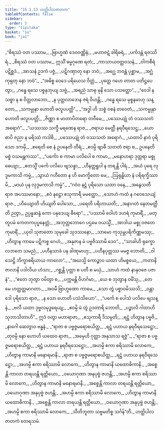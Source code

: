 ```yaml
---
title: "15.1.13 ဟတ္ထိပါလဇာတက"
tableOfContents: false
sidebar:
  order: 5
type: "tipitaka"
basket: "su"
book: "ja1"
---
```



<DynamicBreadcrumb />

<Division number="337" book="ja1">

<Paragraph number="3201" type="verses" book="ja1">
_“စိရဿံ ဝတ ပဿာမ,_  
_ဗြာဟ္မဏံ ဒေဝဝဏ္ဏိနံ;_  
_မဟာဇဋံ ခါရိဓရံ,_  
_ပင်္ကဒန္တံ ရဇဿိရံ._  

</Paragraph>

</Division>
<Division number="338" book="ja1">

<Paragraph number="3202" type="verses" book="ja1">
_စိရဿံ ဝတ ပဿာမ,_  
ဣသိံ ဓမ္မဂုဏေ ရတံ;_  
_ကာသာယဝတ္ထဝသနံ,_  
_ဝါကစီရံ ပဋိစ္ဆဒံ._  

</Paragraph>

</Division>
<Division number="339" book="ja1">

<Paragraph number="3203" type="verses" book="ja1">
_အာသနံ ဥဒကံ ပဇ္ဇံ,_  
_ပဋိဂဏှာတု နော ဘဝံ;_  
_အဂ္ဃေ ဘဝန္တံ ပုစ္ဆာမ,_  
_အဂ္ဃံ ကုရုတု နော ဘဝံ”._  

</Paragraph>

</Division>
<Division number="340" book="ja1">

<Paragraph number="3204" type="verses" book="ja1">
_“အဓိစ္စ ဝေဒေ ပရိယေသ ဝိတ္တံ,_  
_ပုတ္တေ ဂဟေ တာတ ပတိဋ္ဌပေတွာ;_  
_ဂန္ဓေ ရသေ ပစ္စနုဘုယျ သဗ္ဗံ,_  
_အရညံ သာဓု မုနိ သော ပသတ္ထော”._  

</Paragraph>

</Division>
<Division number="341" book="ja1">

<Paragraph number="3205" type="verses" book="ja1">
_“ဝေဒါ န သစ္စာ န စ ဝိတ္တလာဘော,_  
_န ပုတ္တလာဘေန ဇရံ ဝိဟန္တိ;_  
_ဂန္ဓေ ရသေ မုစ္စနမာဟု သန္တော,_  
_သကမ္မုနာ ဟောတိ ဖလူပပတ္တိ”._  

</Paragraph>

</Division>
<Division number="342" book="ja1">

<Paragraph number="3206" type="verses" book="ja1">
_“အဒ္ဓါ ဟိ သစ္စံ ဝစနံ တဝေတံ,_  
_သကမ္မုနာ ဟောတိ ဖလူပပတ္တိ;_  
_ဇိဏ္ဏာ စ မာတာပိတရော တဝီမေ,_  
_ပဿေယျုံ တံ ဝဿသတံ အရောဂံ”._  

</Paragraph>

</Division>
<Division number="343" book="ja1">

<Paragraph number="3207" type="verses" book="ja1">
_“ယဿဿ သက္ခီ မရဏေန ရာဇ,_  
_ဇရာယ မေတ္တီ နရဝီရသေဋ္ဌ;_  
_ယော စာပိ ဇညာ န မရိဿံ ကဒါစိ,_  
_ပဿေယျုံ တံ ဝဿသတံ အရောဂံ._  

</Paragraph>

</Division>
<Division number="344" book="ja1">

<Paragraph number="3208" type="verses" book="ja1">
_ယထာပိ နာဝံ ပုရိသော ဒကမှိ,_  
_ဧရေတိ စေ နံ ဥပနေတိ တီရံ;_  
_ဧဝမ္ပိ ဗျာဓီ သတတံ ဇရာ စ,_  
ဥပနေတိ မစ္စံ ဝသမန္တကဿ”._  

</Paragraph>

</Division>
<Division number="345" book="ja1">

<Paragraph number="3209" type="verses" book="ja1">
_“ပင်္ကော စ ကာမာ ပလိပေါ စ ကာမာ,_  
_မနောဟရာ ဒုတ္တရာ မစ္စုဓေယျာ;_  
_ဧတသ္မိံ ပင်္ကေ ပလိပေ ဗျသန္နာ,_  
_ဟီနတ္တရူပါ န တရန္တိ ပါရံ._  

</Paragraph>

</Division>
<Division number="346" book="ja1">

<Paragraph number="3210" type="verses" book="ja1">
_အယံ ပုရေ လုဒ္ဒမကာသိ ကမ္မံ,_  
_သွာယံ ဂဟီတော န ဟိ မောက္ခိတော မေ;_  
_ဩရုန္ဓိယာ နံ ပရိရက္ခိဿာမိ,_  
_မာယံ ပုန လုဒ္ဒမကာသိ ကမ္မံ”._  

</Paragraph>

</Division>
<Division number="347" book="ja1">

<Paragraph number="3211" type="verses" book="ja1">
_“ဂဝံဝ နဋ္ဌံ ပုရိသော ယထာ ဝနေ,_  
_အနွေသတီ ရာဇ အပဿမာနော;_  
_ဧဝံ နဋ္ဌော ဧသုကာရီ မမတ္ထော,_  
_သောဟံ ကထံ န ဂဝေသေယျံ ရာဇ._  

</Paragraph>

</Division>
<Division number="348" book="ja1">

<Paragraph number="3212" type="verses" book="ja1">
_ဟိယျောတိ ဟိယျတိ ပေါသော,_  
_ပရေတိ ပရိဟာယတိ;_  
_အနာဂတံ နေတမတ္ထီတိ ဉတွာ,_  
ဥပ္ပန္နဆန္ဒံ ကော ပနုဒေယျ ဓီရော”._  

</Paragraph>

</Division>
<Division number="349" book="ja1">

<Paragraph number="3213" type="verses" book="ja1">
_“ပဿာမိ ဝေါဟံ ဒဟရံ ကုမာရိံ,_  
_မတ္တူပမံ ကေတကပုပ္ဖနေတ္တံ;_  
_အဘုတ္တဘောဂေ ပဌမေ ဝယသ္မိံ,_  
_အာဒါယ မစ္စု ဝဇတေ ကုမာရိံ._  

</Paragraph>

</Division>
<Division number="350" book="ja1">

<Paragraph number="3214" type="verses" book="ja1">
_ယုဝါ သုဇာတော သုမုခေါ သုဒဿနော,_  
_သာမော ကုသုမ္ဘပရိကိဏ္ဏမဿု;_  
_ဟိတွာန ကာမေ ပဋိကစ္စ ဂေဟံ,_  
_အနုဇာန မံ ပဗ္ဗဇိဿာမိ ဒေဝ”._  

</Paragraph>

</Division>
<Division number="351" book="ja1">

<Paragraph number="3215" type="verses" book="ja1">
_“သာခါဟိ ရုက္ခော လဘတေ သမညံ,_  
_ပဟီနသာခံ ပန ခါဏုမာဟု;_  
_ပဟီနပုတ္တဿ မမဇ္ဇ ဘောတိ,_  
_ဝါသေဋ္ဌိ ဘိက္ခာစရိယာယ ကာလော”._  

</Paragraph>

</Division>
<Division number="352" book="ja1">

<Paragraph number="3216" type="verses" book="ja1">
_“အဃသ္မိ ကောဉ္စာဝ ယထာ ဟိမစ္စယေ,_  
_ကတာနိ ဇာလာနိ ပဒါလိယ ဟံသာ;_  
_ဂစ္ဆန္တိ ပုတ္တာ စ ပတီ စ မယှံ,_  
_သာဟံ ကထံ နာနုဝဇေ ပဇာနံ”._  

</Paragraph>

</Division>
<Division number="353" book="ja1">

<Paragraph number="3217" type="verses" book="ja1">
_“ဧတေ ဘုတွာ ဝမိတွာ စ,_  
_ပက္ကမန္တိ ဝိဟင်္ဂမာ;_  
_ယေ စ ဘုတွာန ဝမိံသု,_  
_တေ မေ ဟတ္ထတ္တမာဂတာ._  

</Paragraph>

</Division>
<Division number="354" book="ja1">

<Paragraph number="3218" type="verses" book="ja1">
_အဝမီ ဗြာဟ္မဏော ကာမေ,_  
_သော တွံ ပစ္စာဝမိဿသိ;_  
_ဝန္တာဒေါ ပုရိသော ရာဇ,_  
_န သော ဟောတိ ပသံသိယော”._  

</Paragraph>

</Division>
<Division number="355" book="ja1">

<Paragraph number="3219" type="verses" book="ja1">
_“ပင်္ကေ စ ပေါသံ ပလိပေ ဗျသန္နံ,_  
_ဗလီ ယထာ ဒုဗ္ဗလမုဒ္ဓရေယျ;_  
_ဧဝမ္ပိ မံ တွံ ဥဒတာရိ ဘောတိ,_  
_ပဉ္စာလိ ဂါထာဟိ သုဘာသိတာဟိ”._  

</Paragraph>

</Division>
<Division number="356" book="ja1">

<Paragraph number="3220" type="verses" book="ja1">
ဣဒံ ဝတွာ မဟာရာဇာ,_  
_ဧသုကာရီ ဒိသမ္ပတိ;_  
_ရဋ္ဌံ ဟိတွာန ပဗ္ဗဇိ,_  
_နာဂေါ ဆေတွာဝ ဗန္ဓနံ._  

</Paragraph>

</Division>
<Division number="357" book="ja1">

<Paragraph number="3221" type="verses" book="ja1">
_“ရာဇာ စ ပဗ္ဗဇ္ဇမရောစယိတ္ထ,_  
_ရဋ္ဌံ ပဟာယ နရဝီရသေဋ္ဌော;_  
_တုဝမ္ပိ နော ဟောဟိ ယထေဝ ရာဇာ,_  
_အမှေဟိ ဂုတ္တာ အနုသာသ ရဇ္ဇံ”._  

</Paragraph>

</Division>
<Division number="358" book="ja1">

<Paragraph number="3222" type="verses" book="ja1">
_“ရာဇာ စ ပဗ္ဗဇ္ဇမရောစယိတ္ထ,_  
_ရဋ္ဌံ ပဟာယ နရဝီရသေဋ္ဌော;_  
_အဟမ္ပိ ဧကာ စရိဿာမိ လောကေ,_  
_ဟိတွာန ကာမာနိ မနောရမာနိ._  

</Paragraph>

</Division>
<Division number="359" book="ja1">

<Paragraph number="3223" type="verses" book="ja1">
_ရာဇာ စ ပဗ္ဗဇ္ဇမရောစယိတ္ထ,_  
_ရဋ္ဌံ ပဟာယ နရဝီရသေဋ္ဌော;_  
_အဟမ္ပိ ဧကာ စရိဿာမိ လောကေ,_  
_ဟိတွာန ကာမာနိ ယထောဓိကာနိ._  

</Paragraph>

</Division>
<Division number="360" book="ja1">

<Paragraph number="3224" type="verses" book="ja1">
_အစ္စေန္တိ ကာလာ တရယန္တိ ရတ္တိယော,_  
_ဝယောဂုဏာ အနုပုဗ္ဗံ ဇဟန္တိ;_  
_အဟမ္ပိ ဧကာ စရိဿာမိ လောကေ,_  
_ဟိတွာန ကာမာနိ မနောရမာနိ._  

</Paragraph>

</Division>
<Division number="361" book="ja1">

<Paragraph number="3225" type="verses" book="ja1">
_အစ္စေန္တိ ကာလာ တရယန္တိ ရတ္တိယော,_  
_ဝယောဂုဏာ အနုပုဗ္ဗံ ဇဟန္တိ;_  
_အဟမ္ပိ ဧကာ စရိဿာမိ လောကေ,_  
_ဟိတွာန ကာမာနိ ယထောဓိကာနိ._  

</Paragraph>

</Division>
<Division number="362" book="ja1">

<Paragraph number="3226" type="verses" book="ja1">
_အစ္စေန္တိ ကာလာ တရယန္တိ ရတ္တိယော,_  
_ဝယောဂုဏာ အနုပုဗ္ဗံ ဇဟန္တိ;_  
_အဟမ္ပိ ဧကာ စရိဿာမိ လောကေ,_  
_သီတိဘူတာ သဗ္ဗမတိစ္စ သင်္ဂန်”တိ._  


</Paragraph>
</Division>

<Paragraph number="3227" type="center" book="ja1">
ဟတ္ထိပါလဇာတကံ တေရသမံ.
</Paragraph>